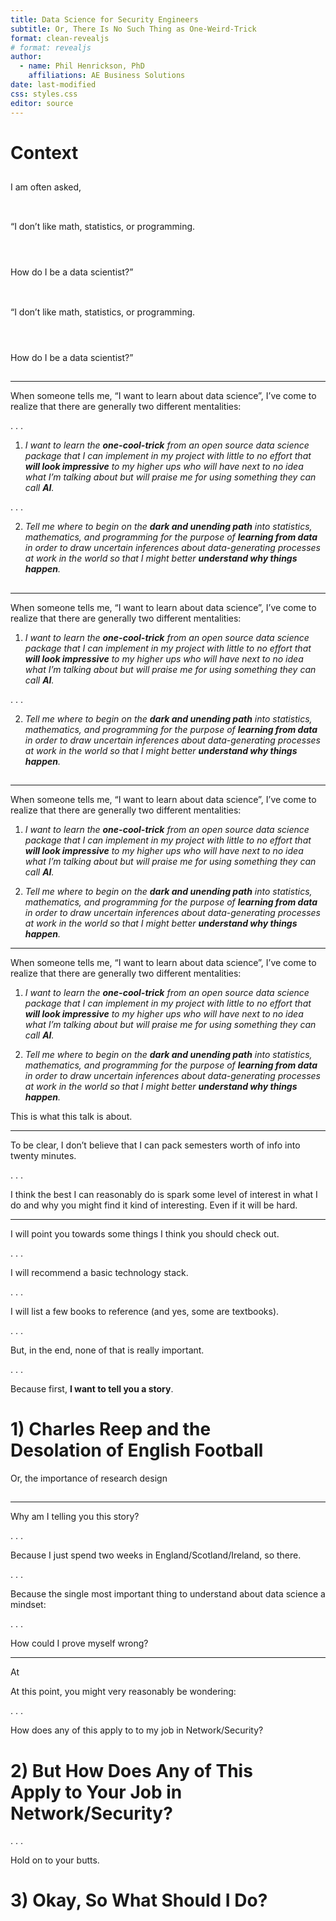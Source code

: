 ```yaml
---
title: Data Science for Security Engineers
subtitle: Or, There Is No Such Thing as One-Weird-Trick
format: clean-revealjs
# format: revealjs
author:
  - name: Phil Henrickson, PhD
    affiliations: AE Business Solutions
date: last-modified
css: styles.css
editor: source
---
```


# Context {.large-slide}

## 

I am often asked, 

## {.large-slide}

<br>
"I don't like math, statistics, or programming.

<div style="height: 28px;"></div>
How do I be a data scientist?"

## {.large-slide background-image="images/alec-baldwin.jpg" style="color: white;"}

<br>
"I don't like math, statistics, or programming.

<div style="height: 28px;"></div>
How do I be a data scientist?"

## {.large-slide background-image="images/alec-baldwin.jpg"}

---

When someone tells me, "I want to learn about data science", I've come to realize that there are generally two different mentalities:

. . .

1) *I want to learn the **one-cool-trick** from an open source data science package that I can implement in my project with little to no effort that **will look impressive** to my higher ups who will have next to no idea what I'm talking about but will praise me for using something they can call **AI**.*

. . .

2) *Tell me where to begin on the **dark and unending path** into statistics, mathematics, and programming for the purpose of **learning from data** in order to draw uncertain inferences about data-generating processes at work in the world so that I might better **understand why things happen**.*

## {background-image="images/data-scientist-in-six-weeks.png"}

---

When someone tells me, "I want to learn about data science", I've come to realize that there are generally two different mentalities:

<div style="height: 0em;"></div>

1) *I want to learn the **one-cool-trick** from an open source data science package that I can implement in my project with little to no effort that **will look impressive** to my higher ups who will have next to no idea what I'm talking about but will praise me for using something they can call **AI**.*

. . .

2) *Tell me where to begin on the **dark and unending path** into statistics, mathematics, and programming for the purpose of **learning from data** in order to draw uncertain inferences about data-generating processes at work in the world so that I might better **understand why things happen**.*

## {background-image="images/always-be-closing.jpg"}

---

When someone tells me, "I want to learn about data science", I've come to realize that there are generally two different mentalities:

::: {.blur-text}
1) *I want to learn the **one-cool-trick** from an open source data science package that I can implement in my project with little to no effort that **will look impressive** to my higher ups who will have next to no idea what I'm talking about but will praise me for using something they can call **AI**.*
:::

<div style="height: 0em;"></div>

2) *Tell me where to begin on the **dark and unending path** into statistics, mathematics, and programming for the purpose of **learning from data** in order to draw uncertain inferences about data-generating processes at work in the world so that I might better **understand why things happen**.*

---

When someone tells me, "I want to learn about data science", I've come to realize that there are generally two different mentalities:

::: {.blur-text}
1) *I want to learn the **one-cool-trick** from an open source data science package that I can implement in my project with little to no effort that **will look impressive** to my higher ups who will have next to no idea what I'm talking about but will praise me for using something they can call **AI**.*
:::

<div style="height: 0em;"></div>

::: {.bg style="--col: #FF6F40"} 
2) *Tell me where to begin on the **dark and unending path** into statistics, mathematics, and programming for the purpose of **learning from data** in order to draw uncertain inferences about data-generating processes at work in the world so that I might better **understand why things happen**.*
:::

[This is what this talk is about.]{.fragment .fade-in}

---

To be clear, I don't believe that I can pack [semesters worth of info]{.bg style="--col: #e64173"} into twenty minutes. 

. . .

I think the best I can reasonably do is [spark some level of interest]{.bg style="--col: #FF6F40"} in what I do and why you might find it kind of interesting. Even if it will be hard.

---


I will point you towards some things I think you should check out.

. . .

I will recommend a basic technology stack.

. . .

I will list a few books to reference (and yes, some are textbooks).

. . .

But, in the end, none of that is really important.

. . .

Because first, **I want to tell you a story**.

# 1) Charles Reep and the <br> Desolation of English Football

Or, the importance of research design

## {background-image="images/charles-reep.jpg" style="color: white;"}


---

Why am I telling you this story?

. . .

Because I just spend two weeks in England/Scotland/Ireland, so there.

. . .

Because the single most important thing to understand about data science a mindset:

. . .

How could I prove myself wrong?

---

At 

At this point, you might very reasonably be wondering:

. . .

How does any of this apply to to my job in Network/Security?

# 2) But How Does Any of This <br> Apply to Your Job in Network/Security?

. . .

Hold on to your butts.

# 3) Okay, So What Should I Do?



